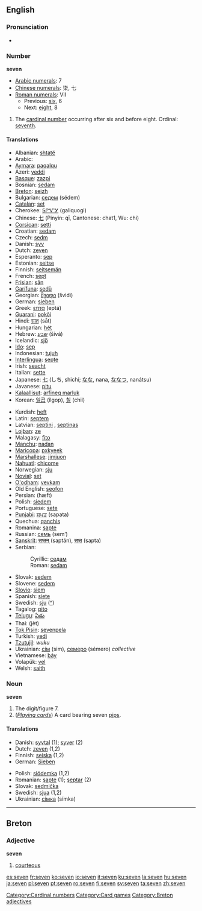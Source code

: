 ==English==

{{rank|political|reading|German|776|seven|notice|week|stone}}

===Pronunciation===
*{{audio|en-us-seven.ogg|Audio (US)}}

=== Number ===
'''seven'''

*[[w:Arabic numerals|Arabic numerals]]: 7
*[[w:Chinese numerals|Chinese numerals]]: 柒, 七
*[[w:Roman numerals|Roman numerals]]: VII
**Previous: [[six]], 6
**Next: [[eight]], 8

# The [[cardinal number]] occurring after six and before eight. Ordinal: [[seventh]].

==== Translations ====
{{top}}
*Albanian: [[shtatë]]
*Arabic: {{ARchar|[[سبعة]]}} {{Unicode|(sábʕa)}}
*[[Aymara]]: [[paqalqu]]
*Azeri: [[yeddi]]
*[[Basque]]: [[zazpi]]
*Bosnian: [[sedam#Bosnian|sedam]]
*[[Breton]]: [[seizh]]
*Bulgarian: [[седем]] (sédem)
*[[Catalan]]: [[set]]
*Cherokee: [[ᎦᎵᏉᎩ]] (galiquogi)
*Chinese: [[七]] (Pinyin: qī, Cantonese: chat1, Wu: chi)
*[[Corsican]]: [[setti]]
*Croatian: [[sedam#Croatian|sedam]]
*Czech: [[sedm]]
*Danish: [[syv]]
*Dutch: [[zeven]]
*Esperanto: [[sep]]
*Estonian: [[seitse]]
*Finnish: [[seitsemän]] 
*French: [[sept]]
*[[Frisian]]: [[sân]]
*[[Garífuna]]: [[sedü]]
*Georgian: [[შვიდი]] (švidi)
*German: [[sieben]]
*Greek: [[επτά]] (eptá)
*[[Guarani]]: [[pokõi]]
*Hindi: [[सात]] (sāt)
*Hungarian: [[hét]]
*Hebrew: [[שבע]] (šivá)
*Icelandic: [[sjö]]
*[[Ido]]: [[sep]]
*Indonesian: [[tujuh]]
*[[Interlingua]]: [[septe]]
*Irish: [[seacht]]
*Italian: [[sette]]
*Japanese: [[七]] (しち, shichí; [[なな]], nana, [[ななつ]], nanátsu)
*Javanese: [[pitu]]
*[[Kalaallisut]]: [[arfineq marluk]]
*Korean: [[일곱]] (ilgop), [[칠]] (chil)
{{mid}}
*Kurdish: [[heft]]
*Latin: [[septem]]
*Latvian: [[septiņi]] {{m}}, [[septiņas]] {{f}}
*[[Lojban]]: [[ze]]
*Malagasy: [[fito]]
*[[Manchu]]: [[nadan]]
*[[Maricopa]]: [[pxkyeek]]
*[[Marshallese]]: [[jimjuon]]
*[[Nahuatl]]: [[chicome]]
*Norwegian: [[sju]]
*[[Novial]]: [[set]]
*[[O'odham]]: [[vevkam]]
*Old English: [[seofon]]
*Persian: {{FAchar|[[هفت|هَفت]]}} (hæft)
*Polish: [[siedem]]
*Portuguese: [[sete]]
*[[Punjabi]]: [[ਸਪਤ]] (sapata)
*Quechua: [[qanchis]]
*Romanina: [[şapte]]
*Russian: [[семь]] (sem’)
*[[Sanskrit]]: [[सप्तन्]] (saptán), [[सप्त]] (sapta)
*Serbian:
*:Cyrillic: [[седам#Serbian|седам]]
*:Roman: [[sedam#Serbian|sedam]]
*Slovak: [[sedem#Slovak|sedem]]
*Slovene: [[sedem]]
*[[Slovio]]: [[siem]]
*Spanish: [[siete]]
*Swedish: [[sju]] ([[:sv:sju|^]])
*Tagalog: [[pito]]
*[[Telugu]]: [[ఏడు]]
*Thai: {{THchar|[[เจ็ด]]}} (jèt)
*[[Tok Pisin]]: [[sevenpela]]
*Turkish: [[yedi]]
*[[Tzutujil]]: ''wuku''
*Ukrainian: [[сім]] (sim), [[семеро]] (sémero) ''collective''
*Vietnamese: [[bảy]]
*Volapük: [[vel]]
*Welsh: [[saith]]
{{bottom}}

=== Noun ===
'''seven'''

# The digit/figure 7.
# (''[[playing_cards|Playing cards]]'') A card bearing seven [[pip]]s.

==== Translations ====
{{top}}
*Danish: [[syvtal]] {{n}} (1); [[syver]] {{c}} (2) 
*Dutch: [[zeven]] {{f}} (1,2)
*Finnish: [[seiska]] (1,2)
*German: [[Sieben]] {{f}}
{{mid}}
*Polish: [[siódemka]] {{f}} (1,2)
*Romanian: [[şapte]] {{m}} (1); [[şeptar]] {{m}} (2)
*Slovak: [[sedmička#Slovak|sedmička]] {{f}}
*Swedish: [[sjua]] (1,2)
*Ukrainian: [[сімка]] (símka) {{f}}
{{bottom}}

[[Category:Cardinal numbers]]
[[Category:Card games]]


----

==Breton==
===Adjective===
'''seven'''

# [[courteous]]

[[Category:Breton adjectives]]

[[es:seven]]
[[fr:seven]]
[[ko:seven]]
[[io:seven]]
[[it:seven]]
[[ku:seven]]
[[la:seven]]
[[hu:seven]]
[[ja:seven]]
[[pl:seven]]
[[pt:seven]]
[[ro:seven]]
[[fi:seven]]
[[sv:seven]]
[[ta:seven]]
[[zh:seven]]